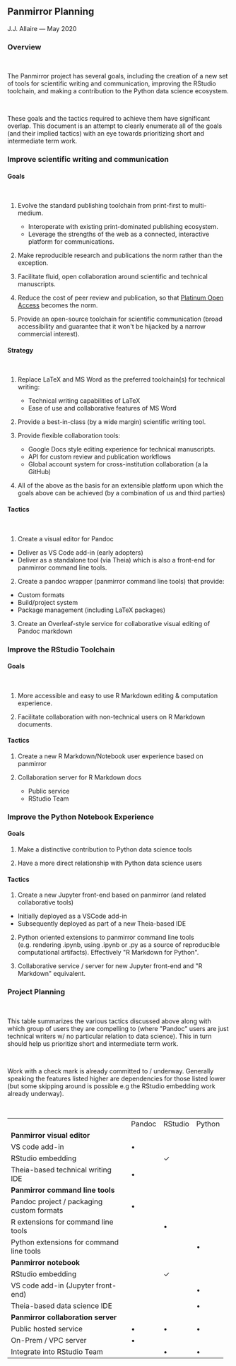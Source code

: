 ## Panmirror Planning

J.J. Allaire --- May 2020

### Overview

\

The Panmirror project has several goals, including the creation of a new set of tools for scientific writing and communication, improving the RStudio toolchain, and making a contribution to the Python data science ecosystem.

\

These goals and the tactics required to achieve them have significant overlap. This document is an attempt to clearly enumerate all of the goals (and their implied tactics) with an eye towards prioritizing short and intermediate term work.

### Improve scientific writing and communication

#### Goals

\

1.  Evolve the standard publishing toolchain from print-first to multi-medium.

    -   Interoperate with existing print-dominated publishing ecosystem.
    -   Leverage the strengths of the web as a connected, interactive platform for communications.

2.  Make reproducible research and publications the norm rather than the exception.

3.  Facilitate fluid, open collaboration around scientific and technical manuscripts.

4.  Reduce the cost of peer review and publication, so that [Platinum Open Access](https://ask-open-science.org/1013/what-is-platinum-open-access) becomes the norm.

5.  Provide an open-source toolchain for scientific communication (broad accessibility and guarantee that it won\'t be hijacked by a narrow commercial interest).

#### 

#### Strategy

\

1.  Replace LaTeX and MS Word as the preferred toolchain(s) for technical writing:

    -   Technical writing capabilities of LaTeX
    -   Ease of use and collaborative features of MS Word

2.  Provide a best-in-class (by a wide margin) scientific writing tool.

3.  Provide flexible collaboration tools:

    -   Google Docs style editing experience for technical manuscripts.
    -   API for custom review and publication workflows
    -   Global account system for cross-institution collaboration (a la GitHub)

4.  All of the above as the basis for an extensible platform upon which the goals above can be achieved (by a combination of us and third parties)

#### Tactics

\

1.  Create a visual editor for Pandoc

-   Deliver as VS Code add-in (early adopters)
-   Deliver as a standalone tool (via Theia) which is also a front-end for panmirror command line tools.

2.  Create a pandoc wrapper (panmirror command line tools) that provide:

-   Custom formats
-   Build/project system
-   Package management (including LaTeX packages)

3.  Create an Overleaf-style service for collaborative visual editing of Pandoc markdown

### 

### Improve the RStudio Toolchain

#### Goals

\

1.  More accessible and easy to use R Markdown editing & computation experience.

2.  Facilitate collaboration with non-technical users on R Markdown documents.

#### Tactics

1.  Create a new R Markdown/Notebook user experience based on panmirror

2.  Collaboration server for R Markdown docs

    -   Public service
    -   RStudio Team

### Improve the Python Notebook Experience

#### Goals

1.  Make a distinctive contribution to Python data science tools

2.  Have a more direct relationship with Python data science users

#### Tactics

1.  Create a new Jupyter front-end based on panmirror (and related collaborative tools)

-   Initially deployed as a VSCode add-in
-   Subsequently deployed as part of a new Theia-based IDE

2.  Python oriented extensions to panmirror command line tools (e.g. rendering .ipynb, using .ipynb or .py as a source of reproducible computational artifacts). Effectively \"R Markdown for Python\".

3.  Collaborative service / server for new Jupyter front-end and \"R Markdown\" equivalent.

### 

### Project Planning

\

This table summarizes the various tactics discussed above along with which group of users they are compelling to (where \"Pandoc\" users are just technical writers w/ no particular relation to data science). This in turn should help us prioritize short and intermediate term work.

\

Work with a check mark is already committed to / underway. Generally speaking the features listed higher are dependencies for those listed lower (but some skipping around is possible e.g the RStudio embedding work already underway).

\

+-------------------------------------------+--------+---------+--------+
| \                                         | Pandoc | RStudio | Python |
+-------------------------------------------+--------+---------+--------+
| **Panmirror visual editor**               | \      | \       | \      |
+-------------------------------------------+--------+---------+--------+
| VS code add-in                            | •      | \       | \      |
+-------------------------------------------+--------+---------+--------+
| RStudio embedding                         | \      | ✓       | \      |
+-------------------------------------------+--------+---------+--------+
| Theia-based technical writing IDE         | •      | \       | \      |
+-------------------------------------------+--------+---------+--------+
| **Panmirror command line tools**          | \      | \       | \      |
+-------------------------------------------+--------+---------+--------+
| Pandoc project / packaging custom formats | •      | \       | \      |
+-------------------------------------------+--------+---------+--------+
| R extensions for command line tools       | \      | •       | \      |
+-------------------------------------------+--------+---------+--------+
| Python extensions for command line tools  | \      | \       | •      |
+-------------------------------------------+--------+---------+--------+
| **Panmirror notebook**                    | \      | \       | \      |
+-------------------------------------------+--------+---------+--------+
| RStudio embedding                         | \      | ✓       | \      |
+-------------------------------------------+--------+---------+--------+
| VS code add-in (Jupyter front-end)        | \      | \       | •      |
+-------------------------------------------+--------+---------+--------+
| Theia-based data science IDE              | \      | \       | •      |
+-------------------------------------------+--------+---------+--------+
| **Panmirror collaboration server**        | \      | \       | \      |
+-------------------------------------------+--------+---------+--------+
| Public hosted service                     | •      | •       | •      |
+-------------------------------------------+--------+---------+--------+
| On-Prem / VPC server                      | •      | \       | \      |
+-------------------------------------------+--------+---------+--------+
| Integrate into RStudio Team               | \      | •       | •      |
+-------------------------------------------+--------+---------+--------+

\
\
\
